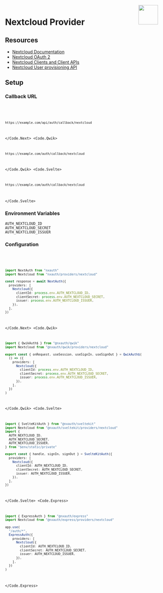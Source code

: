 
<img align="right" src="/img/providers/nextcloud.svg" height="64" width="64" />

# Nextcloud Provider

## Resources

- [Nextcloud Documentation](https://docs.nextcloud.com/)
- [Nextcloud OAuth 2](https://docs.nextcloud.com/server/latest/admin_manual/configuration_server/oauth2.html)
- [Nextcloud Clients and Client APIs](https://docs.nextcloud.com/server/latest/developer_manual/client_apis/index.html)
- [Nextcloud User provisioning API](https://docs.nextcloud.com/server/latest/admin_manual/configuration_user/user_provisioning_api.html)

## Setup

### Callback URL

<Code>
  <Code.Next>

```bash
https://example.com/api/auth/callback/nextcloud
```

  </Code.Next>
  <Code.Qwik>

```bash
https://example.com/auth/callback/nextcloud
```

  </Code.Qwik>
  <Code.Svelte>

```bash
https://example.com/auth/callback/nextcloud
```

  </Code.Svelte>
</Code>

### Environment Variables

```
AUTH_NEXTCLOUD_ID
AUTH_NEXTCLOUD_SECRET
AUTH_NEXTCLOUD_ISSUER
```

### Configuration

<Code>
  <Code.Next>

```ts
import NextAuth from "nxauth"
import Nextcloud from "nxauth/providers/nextcloud"

const response = await NextAuth({
  providers: [
    Nextcloud({
      clientId: process.env.AUTH_NEXTCLOUD_ID,
      clientSecret: process.env.AUTH_NEXTCLOUD_SECRET,
      issuer: process.env.AUTH_NEXTCLOUD_ISSUER,
    }),
  ],
})
```

  </Code.Next>
  <Code.Qwik>

```ts filename="/src/routes/plugin@nxauth.ts"
import { QwikAuth$ } from "@nxauth/qwik"
import Nextcloud from "@nxauth/qwik/providers/nextcloud"

export const { onRequest, useSession, useSignIn, useSignOut } = QwikAuth$(
  () => ({
    providers: [
      Nextcloud({
        clientId: process.env.AUTH_NEXTCLOUD_ID,
        clientSecret: process.env.AUTH_NEXTCLOUD_SECRET,
        issuer: process.env.AUTH_NEXTCLOUD_ISSUER,
      }),
    ],
  })
)
```

  </Code.Qwik>
  <Code.Svelte>

```ts filename="/src/auth.ts"
import { SvelteKitAuth } from "@nxauth/sveltekit"
import Nextcloud from "@nxauth/sveltekit/providers/nextcloud"
import {
  AUTH_NEXTCLOUD_ID,
  AUTH_NEXTCLOUD_SECRET,
  AUTH_NEXTCLOUD_ISSUER,
} from "$env/static/private"

export const { handle, signIn, signOut } = SvelteKitAuth({
  providers: [
    Nextcloud({
      clientId: AUTH_NEXTCLOUD_ID,
      clientSecret: AUTH_NEXTCLOUD_SECRET,
      issuer: AUTH_NEXTCLOUD_ISSUER,
    }),
  ],
})
```

  </Code.Svelte>
  <Code.Express>

```ts filename="/src/app.ts"
import { ExpressAuth } from "@nxauth/express"
import Nextcloud from "@nxauth/express/providers/nextcloud"

app.use(
  "/auth/*",
  ExpressAuth({
    providers: [
      Nextcloud({
        clientId: AUTH_NEXTCLOUD_ID,
        clientSecret: AUTH_NEXTCLOUD_SECRET,
        issuer: AUTH_NEXTCLOUD_ISSUER,
      }),
    ],
  })
)
```

  </Code.Express>
</Code>
